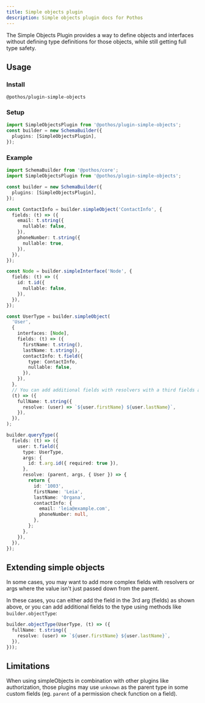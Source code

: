 ```yaml
---
title: Simple objects plugin
description: Simple objects plugin docs for Pothos
---
```


The Simple Objects Plugin provides a way to define objects and interfaces without defining type
definitions for those objects, while still getting full type safety.

## Usage

### Install

```package-install
@pothos/plugin-simple-objects
```

### Setup

```typescript
import SimpleObjectsPlugin from '@pothos/plugin-simple-objects';
const builder = new SchemaBuilder({
  plugins: [SimpleObjectsPlugin],
});
```

### Example

```typescript
import SchemaBuilder from '@pothos/core';
import SimpleObjectsPlugin from '@pothos/plugin-simple-objects';

const builder = new SchemaBuilder({
  plugins: [SimpleObjectsPlugin],
});

const ContactInfo = builder.simpleObject('ContactInfo', {
  fields: (t) => ({
    email: t.string({
      nullable: false,
    }),
    phoneNumber: t.string({
      nullable: true,
    }),
  }),
});

const Node = builder.simpleInterface('Node', {
  fields: (t) => ({
    id: t.id({
      nullable: false,
    }),
  }),
});

const UserType = builder.simpleObject(
  'User',
  {
    interfaces: [Node],
    fields: (t) => ({
      firstName: t.string(),
      lastName: t.string(),
      contactInfo: t.field({
        type: ContactInfo,
        nullable: false,
      }),
    }),
  },
  // You can add additional fields with resolvers with a third fields argument
  (t) => ({
    fullName: t.string({
      resolve: (user) => `${user.firstName} ${user.lastName}`,
    }),
  }),
);

builder.queryType({
  fields: (t) => ({
    user: t.field({
      type: UserType,
      args: {
        id: t.arg.id({ required: true }),
      },
      resolve: (parent, args, { User }) => {
        return {
          id: '1003',
          firstName: 'Leia',
          lastName: 'Organa',
          contactInfo: {
            email: 'leia@example.com',
            phoneNumber: null,
          },
        };
      },
    }),
  }),
});
```

## Extending simple objects

In some cases, you may want to add more complex fields with resolvers or args where the value isn't
just passed down from the parent.

In these cases, you can either add the field in the 3rd arg (fields) as shown above, or you can add
additional fields to the type using methods like `builder.objectType`:

```typescript
builder.objectType(UserType, (t) => ({
  fullName: t.string({
    resolve: (user) => `${user.firstName} ${user.lastName}`,
  }),
}));
```

## Limitations

When using simpleObjects in combination with other plugins like authorization, those plugins may use
`unknown` as the parent type in some custom fields \(eg. `parent` of a permission check function on
a field\).
